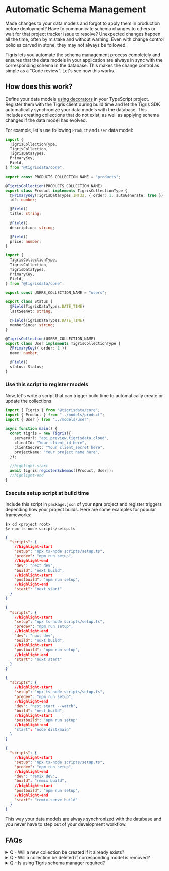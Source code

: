 
# Automatic Schema Management

Made changes to your data models and forgot to apply them in production before deployment? Have
to communicate schema changes to others or wait for that project tracker issue to resolve? Unexpected
changes happen all the time, often by mistake and without warning. Even with change control policies
carved in stone, they may not always be followed.

Tigris lets you automate the schema management process completely and ensures that the data models
in your application are always in sync with the corresponding schema in the database. This makes the
change control as simple as a "Code review". Let's see how this works.

## How does this work?

Define your data models [using decorators](datamodel.mdx#declare-using-decorators) in your TypeScript project.
Register them with the Tigris client during build time and let the Tigris SDK automatically synchronize your
data models with the database. This includes creating collections that do not exist, as well as
applying schema changes if the data model has evolved.

For example, let's use following `Product` and `User` data model:

```ts title="models/tigris/product.ts"
import {
  TigrisCollectionType,
  TigrisCollection,
  TigrisDataTypes,
  PrimaryKey,
  Field,
} from "@tigrisdata/core";

export const PRODUCTS_COLLECTION_NAME = "products";

@TigrisCollection(PRODUCTS_COLLECTION_NAME)
export class Product implements TigrisCollectionType {
  @PrimaryKey(TigrisDataTypes.INT32, { order: 1, autoGenerate: true })
  id?: number;

  @Field()
  title: string;

  @Field()
  description: string;

  @Field()
  price: number;
}
```

```ts title="models/tigris/user.ts"
import {
  TigrisCollectionType,
  TigrisCollection,
  TigrisDataTypes,
  PrimaryKey,
  Field,
} from "@tigrisdata/core";

export const USERS_COLLECTION_NAME = "users";

export class Status {
  @Field(TigrisDataTypes.DATE_TIME)
  lastSeenAt: string;

  @Field(TigrisDataTypes.DATE_TIME)
  memberSince: string;
}

@TigrisCollection(USERS_COLLECTION_NAME)
export class User implements TigrisCollectionType {
  @PrimaryKey({ order: 1 })
  name: number;

  @Field()
  status: Status;
}
```

### Use this script to register models

Now, let's write a script that can trigger build time to automatically create or update the collections

```ts title="scripts/setup.ts"
import { Tigris } from "@tigrisdata/core";
import { Product } from "../models/product";
import { User } from "../models/user";

async function main() {
  const tigris = new Tigris({
    serverUrl: "api.preview.tigrisdata.cloud",
    clientId: "Your client_id here",
    clientSecret: "Your client_secret here",
    projectName: "Your project name here",
  });

  //highlight-start
  await tigris.registerSchemas([Product, User]);
  //highlight-end
}
```

### Execute setup script at build time

Include this script in `package.json` of your **npm** project and register triggers depending how your
project builds. Here are some examples for popular frameworks:

<Tabs>
<TabItem value="cli" label="CLI">

```shell
$> cd <project root>
$> npx ts-node scripts/setup.ts
```

</TabItem>

<TabItem value="nextjs" label="Next.js">

```json title="package.json"
{
  "scripts": {
    //highlight-start
    "setup": "npx ts-node scripts/setup.ts",
    "predev": "npm run setup",
    //highlight-end
    "dev": "next dev",
    "build": "next build",
    //highlight-start
    "postbuild": "npm run setup",
    //highlight-end
    "start": "next start"
  }
}
```

</TabItem>

<TabItem value="nuxtjs" label="NuxtJS">

```json title="package.json"
{
  "scripts": {
    //highlight-start
    "setup": "npx ts-node scripts/setup.ts",
    "predev": "npm run setup",
    //highlight-end
    "dev": "nuxt dev",
    "build": "nuxt build",
    //highlight-start
    "postbuild": "npm run setup",
    //highlight-end
    "start": "nuxt start"
  }
}
```

</TabItem>

<TabItem value="nestjs" label="NestJS">

```json title="package.json"
{
  "scripts": {
    //highlight-start
    "setup": "npx ts-node scripts/setup.ts",
    "predev": "npm run setup",
    //highlight-end
    "dev": "nest start --watch",
    "build": "nest build",
    //highlight-start
    "postbuild": "npm run setup"
    //highlight-end
    "start": "node dist/main"
  }
}
```

</TabItem>

<TabItem value="remix" label="Remix">

```json title="package.json"
{
  "scripts": {
    //highlight-start
    "setup": "npx ts-node scripts/setup.ts",
    "predev": "npm run setup",
    //highlight-end
    "dev": "remix dev",
    "build": "remix build",
    //highlight-start
    "postbuild": "npm run setup",
    //highlight-end
    "start": "remix-serve build"
  }
}
```

</TabItem>
</Tabs>

This way your data models are always synchronized with the database and you never have to step out of
your development workflow.

## FAQs

<details>
  <summary>Q - Will a new collection be created if it already exists?</summary>

- No, a new collection will not be created. However, Tigris will attempt to modify the existing
  schema if there are changes. [Learn more about schema modification in Tigris](schema.mdx#modifying-the-schema)

</details>

<details>
  <summary>Q - Will a collection be deleted if corresponding model is removed?</summary>

- No, that would be an unsafe operation. Users have to explicitly delete collection(s).

</details>

<details>
  <summary>Q - Is using Tigris schema manager required?</summary>

- No, this is just one convenient method to simplify your development workflow.

</details>
